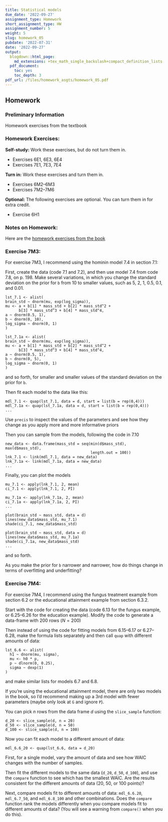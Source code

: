 ```yaml
---
title: Statistical models
due_date: '2022-09-27'
assignment_type: Homework
short_assignment_type: HW
assignment_number: 5
weight: 5
slug: homework_05
pubdate: '2022-07-31'
date: '2022-09-27'
output:
  blogdown::html_page:
    md_extensions: +tex_math_single_backslash+compact_definition_lists
  pdf_document:
    toc: yes
    toc_depth: 3
pdf_url: /files/homework_asgts/homework_05.pdf
---
```

## Homework

### Preliminary Information

Homework exercises from the textbook

### Homework Exercises:



**Self-study:** Work these exercises, but do not turn them in.

* Exercises 6E1, 6E3, 6E4
* Exercises 7E1, 7E3, 7E4

**Turn in:** Work these exercises and turn them in.

* Exercises 6M2--6M3
* Exercises 7M2--7M6

**Optional:** The following exercises are optional. You can turn them in for extra credit.

* Exercise 6H1

### Notes on Homework:


Here are the [homework exercises from the book](/files/homework_docs/McElreath-Ch-6-7-homework.pdf)

### Exercise 7M3:

For exercise 7M3, I recommend using the hominin model 7.4 in section
7.1:

First, create the data (code 7.1 and 7.2), and then use model 7.4 from
code 7.8, on p. 198. Make several variations, in which you change 
the standard deviation on the prior for `b` from 10 to smaller values, 
such as 5, 2, 1, 0.5, 0.1, and 0.01.

```
lst_7.1 <- alist(
brain_std ~ dnorm(mu, exp(log_sigma)),
mu <- a + b[1] * mass_std + b[2] * mass_std^2 +
      b[3] * mass_std^3 + b[4] * mass_std^4,
a ~ dnorm(0.5, 1),
b ~ dnorm(0, 10),
log_sigma ~ dnorm(0, 1)
)

lst_7.1a <- alist(
brain_std ~ dnorm(mu, exp(log_sigma)),
mu <- a + b[1] * mass_std + b[2] * mass_std^2 +
      b[3] * mass_std^3 + b[4] * mass_std^4,
a ~ dnorm(0.5, 1),
b ~ dnorm(0, 5),
log_sigma ~ dnorm(0, 1)
)
```
and so forth, for smaller and smaller values of the standard deviation on the 
prior for `b`.

Then fit each model to the data like this:
```
mdl_7.1 <- quap(lst_7.1, data = d, start = list(b = rep(0,4)))
mdl_7.1a <- quap(lst_7.1a, data = d, start = list(b = rep(0,4)))
...
```

Use `precis` to inspect the values of the parameters and see how they change
as you apply more and more informative priors

Then you can sample from the models, following the code 
in 7.10
```
new_data <- data.frame(mass_std = seq(min(d$mass_std), max(d$mass_std),
                                      length.out = 100))
lnk_7.1 <- link(mdl_7.1, data = new_data)
lnk_7.1a <- link(mdl_7.1a, data = new_data)
...
```

Finally, you can plot the models
```
mu_7.1 <- apply(lnk_7.1, 2, mean)
ci_7.1 <- apply(lnk_7.1, 2, PI)

mu_7.1a <- apply(lnk_7.1a, 2, mean)
ci_7.1a <- apply(lnk_7.1a, 2, PI)
...

plot(brain_std ~ mass_std, data = d)
lines(new_data$mass_std, mu_7.1)
shade(ci_7.1, new_data$mass_std)

plot(brain_std ~ mass_std, data = d)
lines(new_data$mass_std, mu_7.1a)
shade(ci_7.1a, new_data$mass_std)
...
```
and so forth.

As you make the prior for `b` narrower and narrower, how do things change in 
terms of overfitting and underfitting?

### Exercise 7M4: 

For exercise 7M4, I recommend using the fungus treatment example from 
section 6.2 or the educational attainment example from section 6.3.2. 

Start with the code for creating the data
(code 6.13 for the fungus example, or 6.25--6.26 for the education example).
Modify the code to generate a data-frame with 200 rows ($N = 200$)


Then instead of using the code for fitting models from 6.15--6.17 or
6.27--6.28, make the formula lists separately and then call `quap` with
different amounts of data:
```
lst_6.6 <- alist(
  h1 ~ dnorm(mu, sigma),
  mu <- h0 * p,
  p ~ dlnorm(0, 0.25),
  sigma ~ dexp(1)
)
```
and make similar lists for models 6.7 and 6.8.

If you're using the educational attainment model, there are only two models
in the book, so I'd recommend making up a 3rd model with fewer parameters
(maybe only look at `G` and ignore `P`).

You can pick $n$ rows from the data frame $d$ using the `slice_sample`
function:
```
d_20 <- slice_sample(d, n = 20)
d_50 <- slice_sample(d, n = 50)
d_100 <- slice_sample(d, n = 100)
```
Now you can fit each model to a different amount of data:
```
mdl_6.6_20 <- quap(lst_6.6, data = d_20)
```
First, for a single model, vary the amount of data and see how WAIC changes 
with the number of samples.

Then fit the different models to the same data (`d_20`, `d_50`, `d_100`), and 
use the `compare` function to see which has the smallest WAIC. Are the 
results consistent for the different amounts of data (20, 50, or 100 points)?

Next, compare models fit to different amounts of data: `mdl_6.6.20`,
`mdl_6.7_50`, and `mdl_6.8_100` and other combinations.
Does the `compare` function rank the models differently when you 
compare models fit to different amounts of data?
(You will see a warning from `compare()` when you do this).